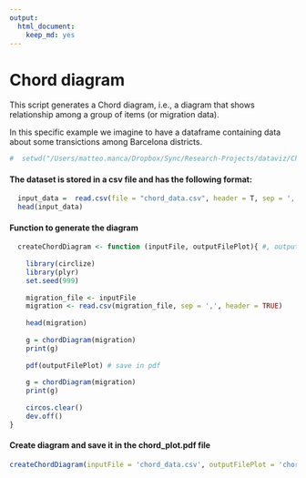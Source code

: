 ```yaml
---
output: 
  html_document: 
    keep_md: yes
---
```


# Chord diagram

This script generates a Chord diagram, i.e., a diagram that shows relationship among a group of items (or migration data).

In this specific example we imagine to have a dataframe containing data about some transictions among Barcelona districts.

```r
#  setwd("/Users/matteo.manca/Dropbox/Sync/Research-Projects/dataviz/ChordDiagram")
```

#### The dataset is stored in a csv file and has the following format:
```r
  input_data =  read.csv(file = "chord_data.csv", header = T, sep = ',')
  head(input_data)
```

#### Function to generate the diagram
```r
  createChordDiagram <- function (inputFile, outputFilePlot){ #, outputFileData
  
    library(circlize)
    library(plyr)
    set.seed(999)
    
    migration_file <- inputFile
    migration <- read.csv(migration_file, sep = ',', header = TRUE)
    
    head(migration)
    
    g = chordDiagram(migration) 
    print(g)
    
    pdf(outputFilePlot) # save in pdf
    
    g = chordDiagram(migration) 
    print(g)
    
    circos.clear()
    dev.off()
}

```


#### Create diagram and save it in the chord_plot.pdf file

```r
createChordDiagram(inputFile = 'chord_data.csv', outputFilePlot = 'chord_plot.pdf')
```
